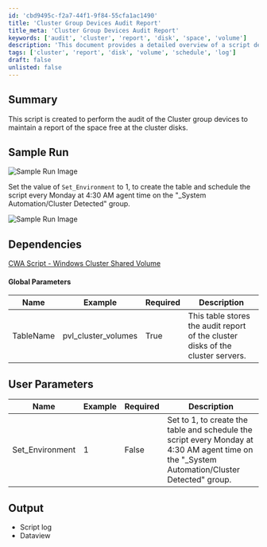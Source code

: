 ```yaml
---
id: 'cbd9495c-f2a7-44f1-9f84-55cfa1ac1490'
title: 'Cluster Group Devices Audit Report'
title_meta: 'Cluster Group Devices Audit Report'
keywords: ['audit', 'cluster', 'report', 'disk', 'space', 'volume']
description: 'This document provides a detailed overview of a script designed to audit cluster group devices, focusing on maintaining a report of free space on cluster disks. It includes sample runs, dependencies, global parameters, user parameters, and expected outputs.'
tags: ['cluster', 'report', 'disk', 'volume', 'schedule', 'log']
draft: false
unlisted: false
---
```

## Summary

This script is created to perform the audit of the Cluster group devices to maintain a report of the space free at the cluster disks.

## Sample Run

![Sample Run Image](../../../static/img/Windows-Cluster-Volume-Space-Audit-DV/image_1.png)

Set the value of `Set_Environment` to 1, to create the table and schedule the script every Monday at 4:30 AM agent time on the "_System Automation/Cluster Detected" group.

![Sample Run Image](../../../static/img/Windows-Cluster-Volume-Space-Audit-DV/image_2.png)

## Dependencies

[CWA Script - Windows Cluster Shared Volume](https://proval.itglue.com/DOC-5078775-15952795)

#### Global Parameters

| Name       | Example              | Required | Description                                                                 |
|------------|----------------------|----------|-----------------------------------------------------------------------------|
| TableName  | pvl_cluster_volumes   | True     | This table stores the audit report of the cluster disks of the cluster servers. |

## User Parameters

| Name             | Example | Required | Description                                                                                                         |
|------------------|---------|----------|---------------------------------------------------------------------------------------------------------------------|
| Set_Environment   | 1       | False    | Set to 1, to create the table and schedule the script every Monday at 4:30 AM agent time on the "_System Automation/Cluster Detected" group. |

## Output

- Script log
- Dataview











